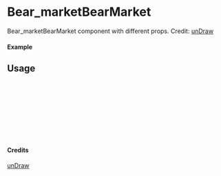
<Meta of={Bear_marketBearMarket} title="unDraw/Bear_marketBearMarket" />

# Bear_marketBearMarket

Bear_marketBearMarket component with different props.
Credit: [unDraw](https://undraw.co/illustrations)

#### Example

<Canvas of={Bear_marketBearMarket.Primary} />

## Usage

```ts
import { Bear_marketBearMarket } from "yadl-ui";

const Example = () => {
  return (
      <Bear_marketBearMarket />
  );
};

export default Example;
```

#### Credits
[unDraw](https://undraw.co/illustrations)
